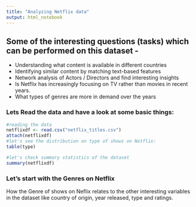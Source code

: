 ```yaml
---
title: "Analyzing Netflix data"
output: html_notebook
---
```


## Some of the interesting questions (tasks) which can be performed on this dataset -

- Understanding what content is available in different countries
- Identifying similar content by matching text-based features
- Network analysis of Actors / Directors and find interesting insights
- Is Netflix has increasingly focusing on TV rather than movies in recent years.
- What types of genres are more in demand over the years


### Lets Read the data and have a look at some basic things:

```r

#reading the data
netflixdf <- read.csv("netflix_titles.csv")
attach(netflixdf)
#let's see the distribution on type of shows on Netflix:
table(type)

#let's check summary statistics of the dataset
summary(netflixdf)

```




### Let's start with the Genres on Netflix

How the Genre of shows on Neflix relates to the other interesting variables in the dataset like country of origin, year released, type and ratings.

```r



```
